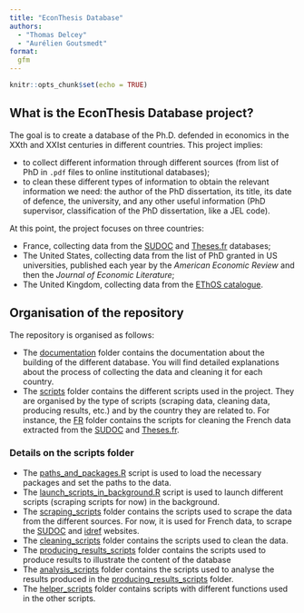 ```yaml
---
title: "EconThesis Database"
authors: 
  - "Thomas Delcey"
  - "Aurélien Goutsmedt"
format: 
  gfm
---
```


```r
knitr::opts_chunk$set(echo = TRUE)
```

## What is the EconThesis Database project?

The goal is to create a database of the Ph.D. defended in economics in the XXth and XXIst centuries in different countries. This project implies:

- to collect different information through different sources (from list of PhD in `.pdf` files to online institutional databases);
- to clean these different types of information to obtain the relevant information we need: the author of the PhD dissertation, its title, its date of defence, the university, and any other useful information (PhD supervisor, classification of the PhD dissertation, like a JEL code).

At this point, the project focuses on three countries:

- France, collecting data from the [SUDOC](https://www.sudoc.abes.fr/) and [Theses.fr](https://theses.fr/?domaine=theses) databases;
- The United States, collecting data from the list of PhD granted in US universities, published each year by the *American Economic Review* and then the *Journal of Economic Literature*;
- The United Kingdom, collecting data from the [EThOS catalogue](https://bl.iro.bl.uk/collections/e492dc4b-82d9-4f8c-bb0a-2cdd8a62105d?locale=en%29).

## Organisation of the repository

The repository is organised as follows:

- The [documentation](/documentation) folder contains the documentation about the building of the different database. You will find detailed explanations about the process of collecting the data and cleaning it for each country.
- The [scripts](/scripts) folder contains the different scripts used in the project. They are organised by the type of scripts (scraping data, cleaning data, producing results, etc.) and by the country they are related to. For instance, the [FR](/scripts/cleaning_scripts/FR) folder contains the scripts for cleaning the French data extracted from the [SUDOC](https://www.sudoc.abes.fr/) and [Theses.fr](https://theses.fr/?domaine=theses). 

### Details on the scripts folder

- The [paths_and_packages.R](/scripts/paths_and_packages.R) script is used to load the necessary packages and set the paths to the data.
- The [launch_scripts_in_background.R](/scripts/launch_scripts_in_background.R) script is used to launch different scripts (scraping scripts for now) in the background.
- The [scraping_scripts](/scripts/scraping_scripts) folder contains the scripts used to scrape the data from the different sources. For now, it is used for French data, to scrape the [SUDOC](https://www.sudoc.abes.fr/) and [idref](https://www.idref.fr/) websites.
- The [cleaning_scripts](/scripts/cleaning_scripts) folder contains the scripts used to clean the data. 
- The [producing_results_scripts](/scripts/producing_results_scripts) folder contains the scripts used to produce results to illustrate the content of the database
- The [analysis_scripts](/scripts/analysis_scripts) folder contains the scripts used to analyse the results produced in the [producing_results_scripts](/scripts/producing_results_scripts) folder.
- The [helper_scripts](/scripts/helper_scripts) folder contains scripts with different functions used in the other scripts.


